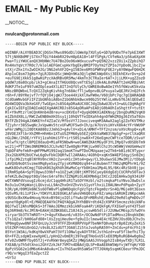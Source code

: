 = EMAIL - My Public Key =
__NOTOC__
<!-- This is a comment -->

==== nvulcan@protonmail.com ====
<pre>
-----BEGIN PGP PUBLIC KEY BLOCK-----

mQINBF/AiXYBEAD3CjDGSn7Rws89GdDilGWeXp7XUlyG+GD7p9UDxTFe7pkE3XWT
57tjNXKBdMFjS7Xn7fQiY44mbRX29vH8pEA18+l4FfSPgk/CVfeNa3/p56a6XpXH
Pwa+TiiYWUCanQX3HbNWc7U47Bo2Oo96xWdxucuvP+pQ5N22vzzZOi1xZZpbihQ7
Rn4HxYqVcY7ROc7/klolAEFGmCvpHxYbgEkyBMIP7OyYm2fZPIoJYpDo0LjbcZjw
stXjrZhx1YxZwOIHJG/3NG2ehXF2Q+gI5B3ex6MtGPWRVqFOE2ryAY0WqwFQ6H2K
Ahp1xC8sm73gHs+7gLRJDXnDScjWmQn9Ka3Qjlq9WCkWp0Xsj3EEkhEXvrDv+p2d
+euTG9EjXkk51g8wHiPzcXAdRBvOR5Mw/4kmTn3CTRaIer6AT+JjiLMX+ugZZozD
pQdW7z0a8Ocpb/ik3+gCAnaItTHGUd8QcvmTtE5gliOk4AL8sMAATt2eH2RBihAt
RdKPJTe1uF997uWZOplea4XlL8ITJnQfUlyCh/GWRE8oBwAOe1Yh5f6WzuK5kvUa
NNszBRQWbxLTcQXI2ZqkgKivhkg7n68AcfTljw0pnvBLGPxuyalwQEJRVJnQ2Fch
r6h+F/89YRejvf7rfQYjO4jqWJ73oe44XikXlXwFW0e/V6OjbPc7qc7gCQARAQAB
tCdOaWNvbGFzIFZ1bGNhbiA8bnZ1bGNhbkBwcm90b25tYWlsLmNvbT6JAlQEEwEI
AD4WIQQVa3bXeGXF/TwGEpnJs85G4pDRaAUCX8CJdgIbAwUJEvt3+wULCQgHAgYV
CgkICwIEFgIDAQIeAQIXgAAKCRDJs85G4pDRaAPsEADjG0bAOhIaShgttF+tutEt
Rl+Y9vMtzrlmCQnKHnb4d8reu+xcEKVEof+QyqkD0KXiAEKNsg/2bngDuRN2VqKO
m1ZbXdX8Li/RWCZwENB0mXH3Ssy1j10hQVTfeIDXahh4gnOfWHZROg36IV5aT6Un
BhTFZbI94gAJXWKEYnf4ZIaCV/MfbsVY7JJoociveqmM3AAwX2aglg2ZofKVTMkz
fZjyhrr38SSwqNcJxVpwWv5tcvUFwMJF5wd+Ih/p/A7UsVsiHYvX8k4cYFrVWU9P
wFmrzWMgJiI0DtKA880zJJmhG3+g4vlV+xDi4/AMHf+TFf2nzsm/oXVcRnpQ+xyR
28VOEJXflbrXhZMR+HhH6n1XTuUSZFM60yb5EZjQXkVaRW83lNpSgF+prClXaQRX
nGLDWc/2hDE/rYFVj1zahUmiSfF+irtS0Sjnw8X+F26eEgmzCWFtce7DDR/zSvaY
lblwfV/gtclBPQI0dauQ+MiaFR5NbwN+weCAWOZKAtMGydF3YLIMpQ7vdOSDbTm9
wc21j+PTTIWo3NREMKbSJCLhvNIfZw4OgNrP9KjLw90lChz3tcW5WWjVmUGmHwzV
TqbDF4PefmkR+qWFPMwM1992aq1SmoKTnwPTDoCMUqaaejw2Tk6+bB1z6C9Typxr
2kx2GbXPR2bUCYwL6gOvFbkCDQRfwIl2ARAAs/4G9hQ+xqKn5W4EPIdqyjSn0Zmj
lzfpiMkZztqBlNYRV0ncVH2c2u+xH1cIHto4+gwy/CL3OuGwxSEJMw3Mjz/tDbg6
LAVQXb9oDtSvzmeXMq8ye5ayZfpjsKVMAD0zq94+alBubmnT77N62qMQPhrH1/9Z
mwKk8OvhzKCmgjTGOsK0G3gXhUh3KwMoCqrYb8H1ma1Mp4L9S/6Kc4RzSbV8jjpc
lIRmR5p6A+SpYCOpwu339bf+a1UZjwKjOBtjKMT9SCyey8XdgEdjCUCRPo5OTav3
mfeKZLdw2mppt8Qyl6ecG4raT0s7ZZNpMiOiAEKMm6gz3XCc22QIAHkw3g934iRF
wQTXWNFdVsougIz6cmjdzC1qq4HhiR1TaSOYYHzbl/o2tcmqkaPtuYNvoJ8wDslx
Ro3u1uChKpWanjLQUvzuLL9AnZhxOnVZhvVsS1yoYlhxiLI0ALNmvPdPqab+ZyzY
h3R/pK/09M1k6NC5s6OTW8vPlq8W6DqUcFgVzTgtcFkgm0zrSn4Q/MGje0t3Eoxn
SQSvMS/8i1zPIk+/YDKVYLB2EOGKLAfakoVH6Q0sXyF8Z/aHqsSARUHIzNKpcmAk
s9USGcBxXKw4Houq/KnkvBY04joIQlifYwAcQFnM8RshE/0w8G29eRdlqPmDOvJf
opneY8gKp0l+E/MAEQEAAYkCPAQYAQgAJhYhBBVrdtd4ZcX9PAYSmcmzzkbikNFo
BQJfwIl2AhsMBQkS+3f7AAoJEMmzzkbikNFoaA4P/iKQkFgK/FXIGeFyoY43T5aV
Dg36R9m8/kcJMlN+EAkHjOZBK8bELZ10J4JLycswHb5dlirJ2UNwCM6spJSfwOYn
siryar5b3TV7mROTr+J+4guFX8wun6/v83S+/OCOwNdFtPiDTadMovz28nqkkEWc
CTs1Q2a7/bH0GaFdO8+lXsZzqiHeu9e+fg9uIIclmew4E4cYEZHVJOsdObJChv3s
VP0mgQyww8NFIRFQnLUyJcVF9TFFZDnK8RPVVpP7beNHfQ0vmptrBp0ZzKyZeXi5
UlEZKPrHUiOnGG2/s9s8LXZidGTTJOA8lZi5toJvohpRA59Y+ZnCdu+pF4cFh1j9
85Yot1W3Ai/kdKqY0wVXPaH73Vf1lONwlgvAOYTF8CJsthGzd+vaF5flbefhiT3y
6h+FFZLsdpWIxewXpHCL/pHnQ2vOmERj397egETHoGvU5lxEO3MpRuRGB4w0g0aZ
mfv0ZvOWMFfby05TJj+VvRkWr8eyq5KZzjMWpSAASJVVogph2IsB4ywTXDj7LR1L
FXEAB/p7h5dtXnoi2GhYZzkJkF7VM7n4DBAdjQLSP+BaAE8kW5WpYvjWfYqH/YOD
8pPzVSG62e1dM6oK4nA8vAu+CIv7hG5ao9h5aWSe7TTJOkHp5sqmKC6eurYPmJDC
r9Q/xrWgqI3fEaZpctZZ
=UrSz
-----END PGP PUBLIC KEY BLOCK-----
</pre>